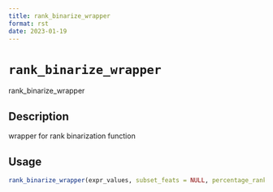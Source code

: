 ```yaml
--- 
title: rank_binarize_wrapper 
format: rst 
date: 2023-01-19 
--- 
```

# `rank_binarize_wrapper`

rank_binarize_wrapper


## Description

wrapper for rank binarization function


## Usage

```r
rank_binarize_wrapper(expr_values, subset_feats = NULL, percentage_rank = 30)
```


